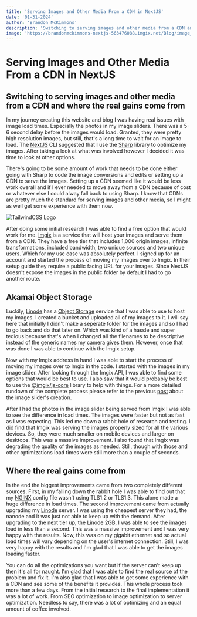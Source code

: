 ```yaml
---
title: 'Serving Images and Other Media From a CDN in NextJS'
date: '01-31-2024'
author: 'Brandon McKimmons'
description: 'Switching to serving images and other media from a CDN and where the real gains come from.'
image: 'https://brandonmckimmons-nextjs-563476088.imgix.net/Blog/image_serve_CDN.webp'
---
```


# Serving Images and Other Media From a CDN in NextJS

## Switching to serving images and other media from a CDN and where the real gains come from

In my journey creating this website and blog I was having real issues with image load times. Especially the photos in my image sliders.
There was a 5-6 second delay before the images would load. Granted, they were pretty high resolution images, but still, that's a long time to wait for an image to load.
The [NextJS](https://nextjs.org) CLI suggested that I use the [Sharp](https://sharp.pixelplumbing.com/) library to optimize my images. After taking a look at what was involved however I decided it was time to look at other options.

There's going to be some amount of work that needs to be done either going with Sharp to code the image conversions and edits or setting up a CDN to serve the images.
Setting up a CDN seemed like it would be less work overall and if I ever needed to move away from a CDN because of cost or whatever else I could alway fall back to using Sharp.
I know that CDNs are pretty much the standard for serving images and other media, so I might as well get some experience with them now.

<Image
  src='https://brandonmckimmons-nextjs-563476088.imgix.net/Blog/imgix-press-kit.webp'
  alt='TailwindCSS Logo'
  width={320}
  height={183}
/>

After doing some initial research I was able to find a free option that would work for me. [Imgix](https://www.imgix.com/) is a service that will host your images and serve them from a CDN.
They have a free tier that includes 1,000 origin images, infinite transformations, included bandwidth, two unique sources and two unique users. Which for my
use case was absolutely perfect. I signed up for an account and started the process of moving my images over to Imgix. In their setup guide they require a public facing
URL for your images. Since NextJS doesn't expose the images in the public folder by default I had to go another route. 

## Akamai Object Storage

Luckily, [Linode](https://www.linode.com/) has a [Object Storage](https://www.linode.com/lp/object-storage/?promo=sitelin100-02162023&promo_value=100&promo_length=60&utm_source=google&utm_medium=cpc&utm_campaign=builder_pilot&utm_term=g_aud-2187602242764:kwd-959451010310_e_linode%20object%20storage%20pricing&utm_content=675097361193&gad_source=1&gclid=CjwKCAiA_OetBhAtEiwAPTeQZ7nYbOZoajK7ACeJa0ApcO8-D-TUtf5KBvVLieBK60U8PnZ-u8MWWRoCOzYQAvD_BwE) 
service that I was able to use to host my images. I created a bucket and uploaded all of my images to it. I will say here that initially I didn't make a seperate folder for the images and so I had to go back and do that later on.
Which was kind of a hassle and super tedious because that's when I changed all the filenames to be descriptive instead of the generic names my camera gives them. 
However, once that was done I was able to continue with the Imgix setup.

Now with my Imgix address in hand I was able to start the process of moving my images over to Imgix in the code. I started with the images in my image slider. After looking through the Imgix API, I was able to
find some options that would be best to use. I also saw that it would probably be best to use the [@imgix/js-core](https://github.com/imgix/js-core) library to help with things.
For a more detailed rundown of the complete process please refer to the previous [post](https://brandonmckimmons.com/blog/image-slider) about the image slider's creation.

After I had the photos in the image slider being served from Imgix I was able to see the difference in load times. The images were faster but not as fast as I was expecting.
This led me down a rabbit hole of research and testing. I did find that Imgix was serving the images properly sized for all the various devices. So, they were much smaller on 
mobile devices and larger on desktops. This was a massive improvement. I also found that Imgix was degrading the quality of the images as needed. Still, though with those and other optimizations load times were still more than a couple of seconds.

## Where the real gains come from

In the end the biggest improvements came from two completely different sources. First, in my falling down the rabbit hole I was able to find out that my [NGINX](https://www.nginx.com/) config file wasn't using TLS1.2 or TLS1.3.
This alone made a huge difference in load times. The second improvement came from actually upgrading my [Linode](https://www.linode.com/) server. I was using the cheapest server they had, the nanode and it was just not able to keep up with the demand.
After upgrading to the next tier up, the Linode 2GB, I was able to see the images load in less than a second. This was a massive improvement and I was very happy with the results. Now, this was on my gigabit ethernet and so actual load times will vary
depending on the user's internet connection. Still, I was very happy with the results and I'm glad that I was able to get the images loading faster.

You can do all the optimizations you want but if the server can't keep up then it's all for naught. I'm glad that I was able to find the real source of the problem and fix it. I'm also glad that I was able to get some experience with a CDN and see some of the benefits it provides. 
This whole process took more than a few days. From the initial research to the final implementation it was a lot of work. From SEO optimization to image optimization to server optimization. Needless to say, there was a lot of optimizing and an equal amount of coffee involved.

